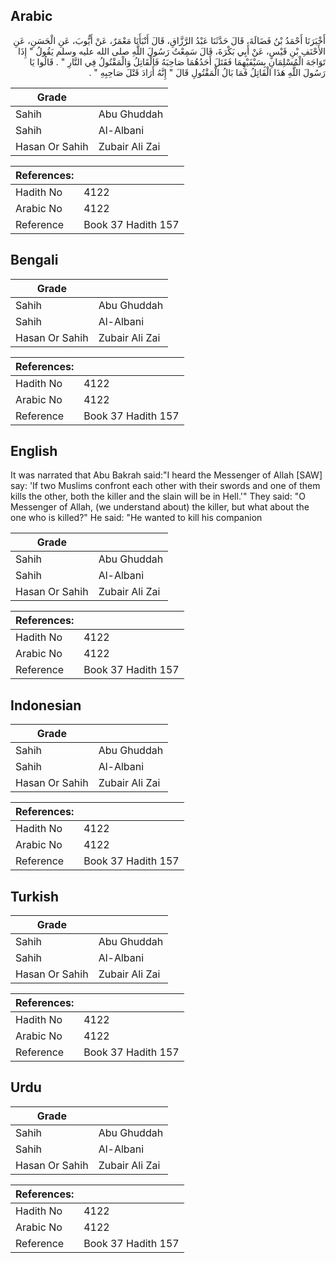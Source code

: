 ## Arabic


<div dir="rtl" lang="ar" style={{fontSize:'larger',backgroundColor:'#f8f9fa',padding:20}}>
أَخْبَرَنَا أَحْمَدُ بْنُ فَضَالَةَ، قَالَ حَدَّثَنَا عَبْدُ الرَّزَّاقِ، قَالَ أَنْبَأَنَا مَعْمَرٌ، عَنْ أَيُّوبَ، عَنِ الْحَسَنِ، عَنِ الأَحْنَفِ بْنِ قَيْسٍ، عَنْ أَبِي بَكْرَةَ، قَالَ سَمِعْتُ رَسُولَ اللَّهِ صلى الله عليه وسلم يَقُولُ ‏"‏ إِذَا تَوَاجَهَ الْمُسْلِمَانِ بِسَيْفَيْهِمَا فَقَتَلَ أَحَدُهُمَا صَاحِبَهُ فَالْقَاتِلُ وَالْمَقْتُولُ فِي النَّارِ ‏"‏ ‏.‏ قَالُوا يَا رَسُولَ اللَّهِ هَذَا الْقَاتِلُ فَمَا بَالُ الْمَقْتُولِ قَالَ ‏"‏ إِنَّهُ أَرَادَ قَتْلَ صَاحِبِهِ ‏"‏ ‏.‏
</div>
<div style={{backgroundColor:'#f8f9fa',padding:20, marginBottom: 10}}><table> <thead> <tr> <th>Grade</th> <th></th> </tr> </thead> <tbody> <tr><td>Sahih</td><td>Abu Ghuddah</td></tr><tr><td>Sahih</td><td>Al-Albani</td></tr><tr><td>Hasan Or Sahih</td><td>Zubair Ali Zai</td></tr></tbody></table><table> <thead> <tr> <th>References:</th> <th></th> </tr> </thead> <tbody><tr><td>Hadith No</td><td>4122</td></tr><tr><td>Arabic No</td><td>4122</td></tr><tr><td>Reference</td><td>Book 37 Hadith 157</td></tr></tbody></table></div>

## Bengali


<div dir="ltr" lang="bn" style={{fontSize:'larger',backgroundColor:'#f8f9fa',padding:20}}>

</div>
<div style={{backgroundColor:'#f8f9fa',padding:20, marginBottom: 10}}><table> <thead> <tr> <th>Grade</th> <th></th> </tr> </thead> <tbody> <tr><td>Sahih</td><td>Abu Ghuddah</td></tr><tr><td>Sahih</td><td>Al-Albani</td></tr><tr><td>Hasan Or Sahih</td><td>Zubair Ali Zai</td></tr></tbody></table><table> <thead> <tr> <th>References:</th> <th></th> </tr> </thead> <tbody><tr><td>Hadith No</td><td>4122</td></tr><tr><td>Arabic No</td><td>4122</td></tr><tr><td>Reference</td><td>Book 37 Hadith 157</td></tr></tbody></table></div>

## English


<div dir="ltr" lang="en" style={{fontSize:'larger',backgroundColor:'#f8f9fa',padding:20}}>
It was narrated that Abu Bakrah said:"I heard the Messenger of Allah [SAW] say: 'If two Muslims confront each other with their swords and one of them kills the other, both the killer and the slain will be in Hell.'" They said: "O Messenger of Allah, (we understand about) the killer, but what about the one who is killed?" He said: "He wanted to kill his companion
</div>
<div style={{backgroundColor:'#f8f9fa',padding:20, marginBottom: 10}}><table> <thead> <tr> <th>Grade</th> <th></th> </tr> </thead> <tbody> <tr><td>Sahih</td><td>Abu Ghuddah</td></tr><tr><td>Sahih</td><td>Al-Albani</td></tr><tr><td>Hasan Or Sahih</td><td>Zubair Ali Zai</td></tr></tbody></table><table> <thead> <tr> <th>References:</th> <th></th> </tr> </thead> <tbody><tr><td>Hadith No</td><td>4122</td></tr><tr><td>Arabic No</td><td>4122</td></tr><tr><td>Reference</td><td>Book 37 Hadith 157</td></tr></tbody></table></div>

## Indonesian


<div dir="ltr" lang="id" style={{fontSize:'larger',backgroundColor:'#f8f9fa',padding:20}}>

</div>
<div style={{backgroundColor:'#f8f9fa',padding:20, marginBottom: 10}}><table> <thead> <tr> <th>Grade</th> <th></th> </tr> </thead> <tbody> <tr><td>Sahih</td><td>Abu Ghuddah</td></tr><tr><td>Sahih</td><td>Al-Albani</td></tr><tr><td>Hasan Or Sahih</td><td>Zubair Ali Zai</td></tr></tbody></table><table> <thead> <tr> <th>References:</th> <th></th> </tr> </thead> <tbody><tr><td>Hadith No</td><td>4122</td></tr><tr><td>Arabic No</td><td>4122</td></tr><tr><td>Reference</td><td>Book 37 Hadith 157</td></tr></tbody></table></div>

## Turkish


<div dir="ltr" lang="tr" style={{fontSize:'larger',backgroundColor:'#f8f9fa',padding:20}}>

</div>
<div style={{backgroundColor:'#f8f9fa',padding:20, marginBottom: 10}}><table> <thead> <tr> <th>Grade</th> <th></th> </tr> </thead> <tbody> <tr><td>Sahih</td><td>Abu Ghuddah</td></tr><tr><td>Sahih</td><td>Al-Albani</td></tr><tr><td>Hasan Or Sahih</td><td>Zubair Ali Zai</td></tr></tbody></table><table> <thead> <tr> <th>References:</th> <th></th> </tr> </thead> <tbody><tr><td>Hadith No</td><td>4122</td></tr><tr><td>Arabic No</td><td>4122</td></tr><tr><td>Reference</td><td>Book 37 Hadith 157</td></tr></tbody></table></div>

## Urdu


<div dir="rtl" lang="ur" style={{fontSize:'larger',backgroundColor:'#f8f9fa',padding:20}}>

</div>
<div style={{backgroundColor:'#f8f9fa',padding:20, marginBottom: 10}}><table> <thead> <tr> <th>Grade</th> <th></th> </tr> </thead> <tbody> <tr><td>Sahih</td><td>Abu Ghuddah</td></tr><tr><td>Sahih</td><td>Al-Albani</td></tr><tr><td>Hasan Or Sahih</td><td>Zubair Ali Zai</td></tr></tbody></table><table> <thead> <tr> <th>References:</th> <th></th> </tr> </thead> <tbody><tr><td>Hadith No</td><td>4122</td></tr><tr><td>Arabic No</td><td>4122</td></tr><tr><td>Reference</td><td>Book 37 Hadith 157</td></tr></tbody></table></div>